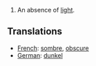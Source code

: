 #An absence of [[light]].

==Translations==
*[[French]]: [[sombre]], [[obscure]]
*[[German]]: [[dunkel]]